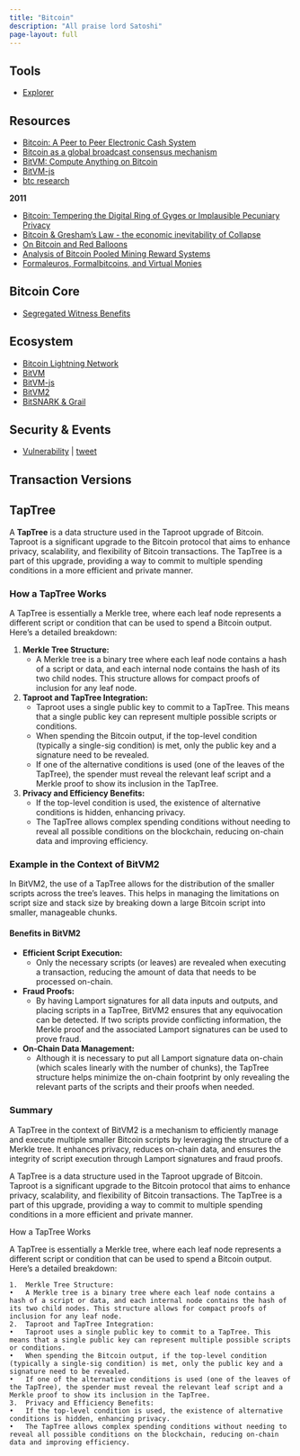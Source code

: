 ```yaml
---
title: "Bitcoin"
description: "All praise lord Satoshi"
page-layout: full
---
```


## Tools

- [Explorer](https://mempool.space/)

## Resources

- [Bitcoin: A Peer to Peer Electronic Cash System](https://bitcoin.org/bitcoin.pdf)
- [Bitcoin as a global broadcast consensus mechanism](https://web.archive.org/web/20160208053809/https://www.reddit.com/r/Bitcoin/comments/438hx0/a_trip_to_the_moon_requires_a_rocket_with/)
- [BitVM: Compute Anything on Bitcoin](https://bitvm.org/bitvm.pdf)
- [BitVM-js](https://github.com/BitVM/bitvm-js)
- [btc research](https://cdecker.github.io/btcresearch/)

**2011** 

- [Bitcoin: Tempering the Digital Ring of Gyges or Implausible Pecuniary Privacy](https://papers.ssrn.com/sol3/papers.cfm?abstract_id=1937769)
- [Bitcoin & Gresham's Law - the economic inevitability of Collapse](https://iang.org/papers/BitcoinBreachesGreshamsLaw.pdf)
- [On Bitcoin and Red Balloons](https://arxiv.org/pdf/1111.2626v1.pdf)
- [Analysis of Bitcoin Pooled Mining Reward Systems](https://arxiv.org/pdf/1112.4980v1.pdf)
- [Formaleuros, Formalbitcoins, and Virtual Monies](https://arxiv.org/pdf/1008.0616.pdf)

## Bitcoin Core

- [Segregated Witness Benefits](https://bitcoincore.org/en/2016/01/26/segwit-benefits/#efficiency-gains-when-not-verifying-signatures)

## Ecosystem

- [Bitcoin Lightning Network](https://lightning.network/lightning-network-paper.pdf)
- [BitVM](https://bitvm.org/bitvm.pdf)
- [BitVM-js](https://github.com/BitVM/bitvm-js)
- [BitVM2](https://bitvm.org/bitvm2)
- [BitSNARK & Grail](https://assets-global.website-files.com/661e3b1622f7c56970b07a4c/662a7a89ce097389c876db57_BitSNARK__Grail.pdf)

## Security & Events

- [Vulnerability](https://invdos.net/paper/CVE-2018-17145.pdf) | [tweet](https://twitter.com/pcaversaccio/status/1627631035017052163?s=20)


## Transaction Versions



## TapTree

A **TapTree** is a data structure used in the Taproot upgrade of Bitcoin. Taproot is a significant upgrade to the Bitcoin protocol that aims to enhance privacy, scalability, and flexibility of Bitcoin transactions. The TapTree is a part of this upgrade, providing a way to commit to multiple spending conditions in a more efficient and private manner.

### How a TapTree Works

A TapTree is essentially a Merkle tree, where each leaf node represents a different script or condition that can be used to spend a Bitcoin output. Here’s a detailed breakdown:

1. **Merkle Tree Structure:**
   - A Merkle tree is a binary tree where each leaf node contains a hash of a script or data, and each internal node contains the hash of its two child nodes. This structure allows for compact proofs of inclusion for any leaf node.

2. **Taproot and TapTree Integration:**
   - Taproot uses a single public key to commit to a TapTree. This means that a single public key can represent multiple possible scripts or conditions.
   - When spending the Bitcoin output, if the top-level condition (typically a single-sig condition) is met, only the public key and a signature need to be revealed.
   - If one of the alternative conditions is used (one of the leaves of the TapTree), the spender must reveal the relevant leaf script and a Merkle proof to show its inclusion in the TapTree.

3. **Privacy and Efficiency Benefits:**
   - If the top-level condition is used, the existence of alternative conditions is hidden, enhancing privacy.
   - The TapTree allows complex spending conditions without needing to reveal all possible conditions on the blockchain, reducing on-chain data and improving efficiency.

### Example in the Context of BitVM2

In BitVM2, the use of a TapTree allows for the distribution of the smaller scripts across the tree's leaves. This helps in managing the limitations on script size and stack size by breaking down a large Bitcoin script into smaller, manageable chunks.

#### Benefits in BitVM2

- **Efficient Script Execution:**
  - Only the necessary scripts (or leaves) are revealed when executing a transaction, reducing the amount of data that needs to be processed on-chain.

- **Fraud Proofs:**
  - By having Lamport signatures for all data inputs and outputs, and placing scripts in a TapTree, BitVM2 ensures that any equivocation can be detected. If two scripts provide conflicting information, the Merkle proof and the associated Lamport signatures can be used to prove fraud.

- **On-Chain Data Management:**
  - Although it is necessary to put all Lamport signature data on-chain (which scales linearly with the number of chunks), the TapTree structure helps minimize the on-chain footprint by only revealing the relevant parts of the scripts and their proofs when needed.

### Summary

A TapTree in the context of BitVM2 is a mechanism to efficiently manage and execute multiple smaller Bitcoin scripts by leveraging the structure of a Merkle tree. It enhances privacy, reduces on-chain data, and ensures the integrity of script execution through Lamport signatures and fraud proofs.



A TapTree is a data structure used in the Taproot upgrade of Bitcoin. Taproot is a significant upgrade to the Bitcoin protocol that aims to enhance privacy, scalability, and flexibility of Bitcoin transactions. The TapTree is a part of this upgrade, providing a way to commit to multiple spending conditions in a more efficient and private manner.

How a TapTree Works

A TapTree is essentially a Merkle tree, where each leaf node represents a different script or condition that can be used to spend a Bitcoin output. Here’s a detailed breakdown:

	1.	Merkle Tree Structure:
	•	A Merkle tree is a binary tree where each leaf node contains a hash of a script or data, and each internal node contains the hash of its two child nodes. This structure allows for compact proofs of inclusion for any leaf node.
	2.	Taproot and TapTree Integration:
	•	Taproot uses a single public key to commit to a TapTree. This means that a single public key can represent multiple possible scripts or conditions.
	•	When spending the Bitcoin output, if the top-level condition (typically a single-sig condition) is met, only the public key and a signature need to be revealed.
	•	If one of the alternative conditions is used (one of the leaves of the TapTree), the spender must reveal the relevant leaf script and a Merkle proof to show its inclusion in the TapTree.
	3.	Privacy and Efficiency Benefits:
	•	If the top-level condition is used, the existence of alternative conditions is hidden, enhancing privacy.
	•	The TapTree allows complex spending conditions without needing to reveal all possible conditions on the blockchain, reducing on-chain data and improving efficiency.

